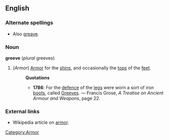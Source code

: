 ==English==
===Alternate spellings===
* Also [[greave]].
===Noun===
'''greeve''' (''plural'' greeves)
#(''Armor'') [[Category:Armor]] [[Armor]] for the [[shin]]s, and occasionally the [[top]]s of the [[feet]].
#:'''Quotations'''
#:*'''1786''': For the [[defence]] of the [[leg]]s were worn a sort of iron [[boot]]s, called [[Greeve]]s. &mdash; Francis Grose, ''A Treatise on Ancient Armour and Weapons'', page 22.
===External links===
*Wikipedia article on [[w:armor|armor]].